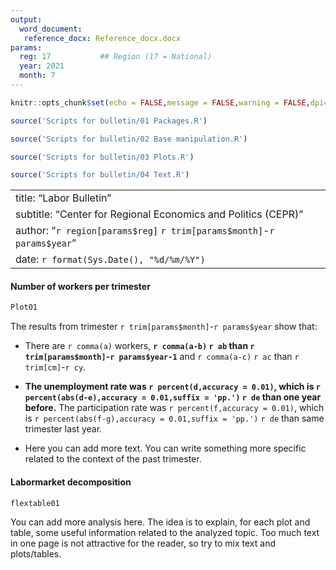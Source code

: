 ```yaml
---
output: 
  word_document:
   reference_docx: Reference_docx.docx
params:
  reg: 17           ## Region (17 = National)
  year: 2021
  month: 7
---
```


```r
knitr::opts_chunk$set(echo = FALSE,message = FALSE,warning = FALSE,dpi=300)
```

```r
source('Scripts for bulletin/01 Packages.R')
```

```r
source('Scripts for bulletin/02 Base manipulation.R')
```

```r
source('Scripts for bulletin/03 Plots.R')
```

```r
source('Scripts for bulletin/04 Text.R')
```

---
title: "Labor Bulletin"
subtitle: "Center for Regional Economics and Politics (CEPR)"
author: "`r region[params$reg]` `r trim[params$month]`-`r params$year`"
date: `r format(Sys.Date(), "%d/%m/%Y")`
---

#### Number of workers per trimester

```r
Plot01
```

The results from trimester `r trim[params$month]`-`r params$year` show that:

* There are `r comma(a)` workers, **`r comma(a-b)` `r ab` than `r trim[params$month]`-`r params$year-1`** and `r comma(a-c)` `r ac` than `r trim[cm]`-`r cy`.

* **The unemployment rate was `r percent(d,accuracy = 0.01)`, which is `r percent(abs(d-e),accuracy = 0.01,suffix = 'pp.')` `r de` than one year before.** The participation rate was `r percent(f,accuracy = 0.01)`, which is `r percent(abs(f-g),accuracy = 0.01,suffix = 'pp.')` `r de` than same trimester last year.

* Here you can add more text. You can write something more specific related to the context of the past trimester.

#### Labormarket decomposition

```r
flextable01
```

You can add more analysis here. The idea is to explain, for each plot and table, some useful information related to the analyzed topic. Too much text in one page is not attractive for the reader, so try to mix text and plots/tables.


